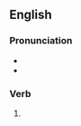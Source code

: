 ==English==

===Pronunciation===
* {{IPA|/ˈniːdɪd/|lang=en}}
* {{homophones|needed|lang=en}}

===Verb===
{{head|en|verb form}}

# {{en-past of|knead}}